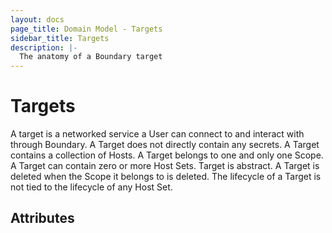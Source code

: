```yaml
---
layout: docs
page_title: Domain Model - Targets
sidebar_title: Targets
description: |-
  The anatomy of a Boundary target
---
```


# Targets

A target is a networked service
a User can connect to
and interact with
through Boundary.
A Target does not directly contain any secrets.
A Target contains a collection of Hosts.
A Target belongs to one and only one Scope.
A Target can contain zero or more Host Sets.
Target is abstract.
A Target is deleted when the Scope it belongs to is deleted.
The lifecycle of a Target is not tied to the lifecycle of any Host Set.

## Attributes
